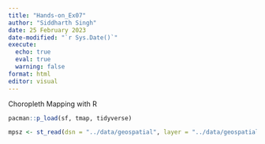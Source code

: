 ```yaml
---
title: "Hands-on_Ex07"
author: "Siddharth Singh"
date: 25 February 2023
date-modified: "`r Sys.Date()`"
execute: 
  echo: true
  eval: true
  warning: false
format: html
editor: visual
---
```


Choropleth Mapping with R

```r
pacman::p_load(sf, tmap, tidyverse)
```

```r
mpsz <- st_read(dsn = "../data/geospatial", layer = "../data/geospatial/MP14_SUBZONE_WEB_PL")

```